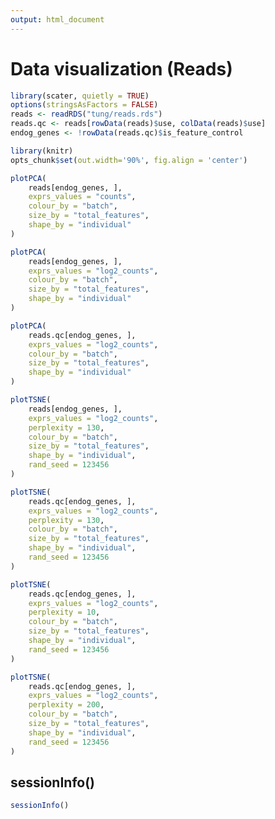 ```yaml
---
output: html_document
---
```


# Data visualization (Reads)

```r
library(scater, quietly = TRUE)
options(stringsAsFactors = FALSE)
reads <- readRDS("tung/reads.rds")
reads.qc <- reads[rowData(reads)$use, colData(reads)$use]
endog_genes <- !rowData(reads.qc)$is_feature_control
```

```r
library(knitr)
opts_chunk$set(out.width='90%', fig.align = 'center')
```

```r
plotPCA(
    reads[endog_genes, ],
    exprs_values = "counts",
    colour_by = "batch",
    size_by = "total_features",
    shape_by = "individual"
)
```

```r
plotPCA(
    reads[endog_genes, ],
    exprs_values = "log2_counts",
    colour_by = "batch",
    size_by = "total_features",
    shape_by = "individual"
)
```

```r
plotPCA(
    reads.qc[endog_genes, ],
    exprs_values = "log2_counts",
    colour_by = "batch",
    size_by = "total_features",
    shape_by = "individual"
)
```

```r
plotTSNE(
    reads[endog_genes, ],
    exprs_values = "log2_counts",
    perplexity = 130,
    colour_by = "batch",
    size_by = "total_features",
    shape_by = "individual",
    rand_seed = 123456
)
```

```r
plotTSNE(
    reads.qc[endog_genes, ],
    exprs_values = "log2_counts",
    perplexity = 130,
    colour_by = "batch",
    size_by = "total_features",
    shape_by = "individual",
    rand_seed = 123456
)
```

```r
plotTSNE(
    reads.qc[endog_genes, ],
    exprs_values = "log2_counts",
    perplexity = 10,
    colour_by = "batch",
    size_by = "total_features",
    shape_by = "individual",
    rand_seed = 123456
)
```

```r
plotTSNE(
    reads.qc[endog_genes, ],
    exprs_values = "log2_counts",
    perplexity = 200,
    colour_by = "batch",
    size_by = "total_features",
    shape_by = "individual",
    rand_seed = 123456
)
```

## sessionInfo()

```r
sessionInfo()
```
